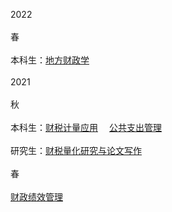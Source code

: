2022<br>
<br>
春<br>
<br>
本科生：[地方财政学](https://bingyenufe.github.io/LocalPublicFinance_2022/)<br>
<br>
2021<br>
<br>
秋<br>
<br>
本科生：[财税计量应用](https://bingyenufe.github.io/econometrics_2021/)&emsp;
[公共支出管理](https://bingyenufe.github.io/public_exp_2021/)<br>
<br>
研究生：[财税量化研究与论文写作](https://bingyenufe.github.io/macro_2021/)<br>
<br>
春<br>
<br>
[财政绩效管理](https://bingyenufe.github.io/perf_budget_2021/)